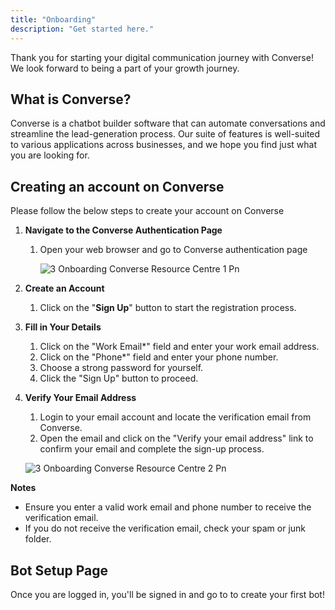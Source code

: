 ```yaml
---
title: "Onboarding"
description: "Get started here."
---
```


Thank you for starting your digital communication journey with  Converse\! We look forward to being a part of your growth journey.

## What is Converse?

Converse is a chatbot builder software that can automate conversations and streamline the lead-generation process. Our suite of features is well-suited to various applications across businesses, and we hope you find just what you are looking for.

## **Creating an account on Converse**

Please follow the below steps to create your account on  Converse

1. **Navigate to the Converse Authentication Page**
   1. Open your web browser and go to Converse authentication page

      ![3 Onboarding Converse Resource Centre 1 Pn](/images/how-botpenguin-works/onboarding/3.onboarding__Converse_resource_centre-1.png)
2. **Create an Account**
   1. Click on the "**Sign Up**" button to start the registration process.
3. **Fill in Your Details**
   1. Click on the "Work Email\*" field and enter your work email address.
   2. Click on the "Phone\*" field and enter your phone number.
   3. Choose a strong password for yourself.
   4. Click the "Sign Up" button to proceed.
4. **Verify Your Email Address**
   1. Login to your email account and locate the verification email from  Converse.
   2. Open the email and click on the "Verify your email address" link to confirm your email and complete the sign-up process.

   ![3 Onboarding Converse Resource Centre 2 Pn](/images/how-botpenguin-works/onboarding/3.onboarding__Converse_resource_centre-2.png)

**Notes**

- Ensure you enter a valid work email and phone number to receive the verification email.
- If you do not receive the verification email, check your spam or junk folder.

## **Bot Setup Page**

Once you are logged in, you'll be signed in and go to to create your first bot\!